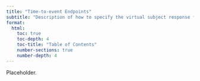 ```yaml
---
title: "Time-to-event Endpoints"
subtitle: "Description of how to specify the virtual subject response for time-to-event endpoints."
format:
  html:
    toc: true
    toc-depth: 4
    toc-title: "Table of Contents"
    number-sections: true
    number-depth: 4
---
```



Placeholder.